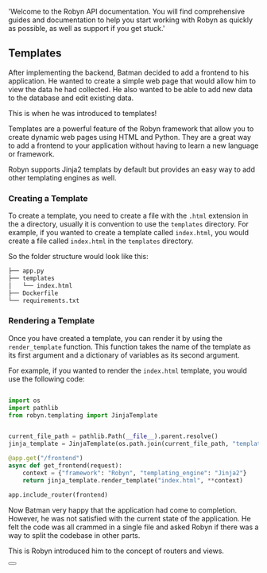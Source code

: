   'Welcome to the Robyn API documentation. You will find comprehensive guides and documentation to help you start working with Robyn as quickly as possible, as well as support if you get stuck.'


## Templates

After implementing the backend, Batman decided to add a frontend to his application. He wanted to create a simple web page that would allow him to view the data he had collected. He also wanted to be able to add new data to the database and edit existing data.

This is when he was introduced to templates!

Templates are a powerful feature of the Robyn framework that allow you to create dynamic web pages using HTML and Python. They are a great way to add a frontend to your application without having to learn a new language or framework.

Robyn supports Jinja2 templats by default but provides an easy way to add other templating engines as well.

### Creating a Template

To create a template, you need to create a file with the `.html` extension in the a directory, usually it is convention to use the `templates` directory. For example, if you wanted to create a template called `index.html`, you would create a file called `index.html` in the `templates` directory.

So the folder structure would look like this:

```bash
├── app.py
├── templates
│   └── index.html
├── Dockerfile
└── requirements.txt

```

### Rendering a Template

Once you have created a template, you can render it by using the `render_template` function. This function takes the name of the template as its first argument and a dictionary of variables as its second argument.

For example, if you wanted to render the `index.html` template, you would use the following code:

```python {{ title: 'Rendering a Template' }}

import os
import pathlib
from robyn.templating import JinjaTemplate


current_file_path = pathlib.Path(__file__).parent.resolve()
jinja_template = JinjaTemplate(os.path.join(current_file_path, "templates"))

@app.get("/frontend")
async def get_frontend(request):
    context = {"framework": "Robyn", "templating_engine": "Jinja2"}
    return jinja_template.render_template("index.html", **context)

app.include_router(frontend)
```


Now Batman very happy that the application had come to completion. However, he was not satisfied with the current state of the application. He felt the code was all crammed in a single file and asked Robyn if there was a way to split the codebase in other parts.

This is Robyn introduced him to the concept of routers and views.

<div className="not-prose">
  <Button
    href="/documentation/example_app/subrouters_and_views"
    variant="text"
    arrow="right"
    children="SubRouters and Views"
  />
</div>




